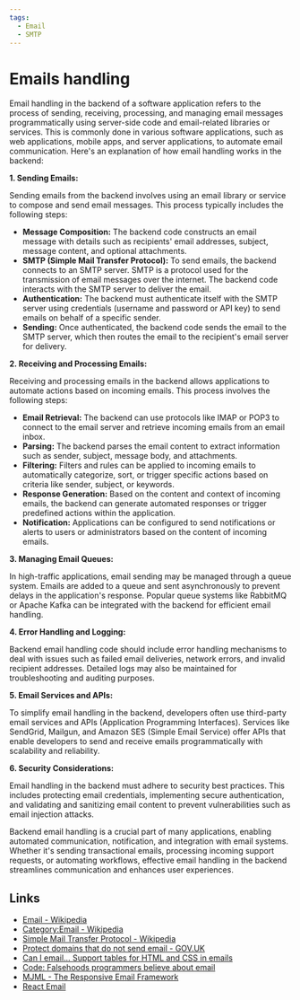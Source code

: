 ```yaml
---
tags:
  - Email
  - SMTP
---
```


# Emails handling

Email handling in the backend of a software application refers to the process of sending, receiving, processing, and managing email messages programmatically using server-side code and email-related libraries or services. This is commonly done in various software applications, such as web applications, mobile apps, and server applications, to automate email communication. Here's an explanation of how email handling works in the backend:

**1. Sending Emails:**

Sending emails from the backend involves using an email library or service to compose and send email messages. This process typically includes the following steps:

- **Message Composition:** The backend code constructs an email message with details such as recipients' email addresses, subject, message content, and optional attachments.
- **SMTP (Simple Mail Transfer Protocol):** To send emails, the backend connects to an SMTP server. SMTP is a protocol used for the transmission of email messages over the internet. The backend code interacts with the SMTP server to deliver the email.
- **Authentication:** The backend must authenticate itself with the SMTP server using credentials (username and password or API key) to send emails on behalf of a specific sender.
- **Sending:** Once authenticated, the backend code sends the email to the SMTP server, which then routes the email to the recipient's email server for delivery.

**2. Receiving and Processing Emails:**

Receiving and processing emails in the backend allows applications to automate actions based on incoming emails. This process involves the following steps:

- **Email Retrieval:** The backend can use protocols like IMAP or POP3 to connect to the email server and retrieve incoming emails from an email inbox.
- **Parsing:** The backend parses the email content to extract information such as sender, subject, message body, and attachments.
- **Filtering:** Filters and rules can be applied to incoming emails to automatically categorize, sort, or trigger specific actions based on criteria like sender, subject, or keywords.
- **Response Generation:** Based on the content and context of incoming emails, the backend can generate automated responses or trigger predefined actions within the application.
- **Notification:** Applications can be configured to send notifications or alerts to users or administrators based on the content of incoming emails.

**3. Managing Email Queues:**

In high-traffic applications, email sending may be managed through a queue system. Emails are added to a queue and sent asynchronously to prevent delays in the application's response. Popular queue systems like RabbitMQ or Apache Kafka can be integrated with the backend for efficient email handling.

**4. Error Handling and Logging:**

Backend email handling code should include error handling mechanisms to deal with issues such as failed email deliveries, network errors, and invalid recipient addresses. Detailed logs may also be maintained for troubleshooting and auditing purposes.

**5. Email Services and APIs:**

To simplify email handling in the backend, developers often use third-party email services and APIs (Application Programming Interfaces). Services like SendGrid, Mailgun, and Amazon SES (Simple Email Service) offer APIs that enable developers to send and receive emails programmatically with scalability and reliability.

**6. Security Considerations:**

Email handling in the backend must adhere to security best practices. This includes protecting email credentials, implementing secure authentication, and validating and sanitizing email content to prevent vulnerabilities such as email injection attacks.

Backend email handling is a crucial part of many applications, enabling automated communication, notification, and integration with email systems. Whether it's sending transactional emails, processing incoming support requests, or automating workflows, effective email handling in the backend streamlines communication and enhances user experiences.

## Links

- [Email - Wikipedia](https://en.wikipedia.org/wiki/Email)
- [Category:Email - Wikipedia](https://en.wikipedia.org/wiki/Category:Email)
- [Simple Mail Transfer Protocol - Wikipedia](https://en.wikipedia.org/wiki/Simple_Mail_Transfer_Protocol)
- [Protect domains that do not send email - GOV.UK](https://www.gov.uk/guidance/protect-domains-that-dont-send-email)
- [Can I email… Support tables for HTML and CSS in emails](https://www.caniemail.com/)
- [Code: Falsehoods programmers believe about email](https://beesbuzz.biz/code/439-Falsehoods-programmers-believe-about-email)
- [MJML - The Responsive Email Framework](https://mjml.io/)
- [React Email](https://react.email/)
